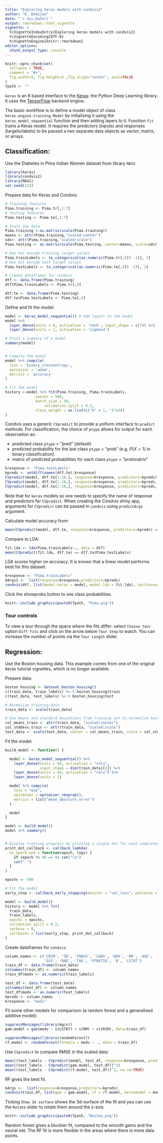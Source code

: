 ```yaml
---
title: "Exploring keras models with condvis2"
author: "K. Domijan"
date: "`r Sys.Date()`"
output: rmarkdown::html_vignette
vignette: >
  %\VignetteIndexEntry{Exploring keras models with condvis2}
  %\VignetteEncoding{UTF-8}
  %\VignetteEngine{knitr::rmarkdown}
editor_options: 
  chunk_output_type: console
---
```


```r
knitr::opts_chunk$set(
  collapse = TRUE,
  comment = "#>",
  fig.width=5, fig.height=5 ,fig.align="center", eval=FALSE
)
fpath <- ""
```

`keras` is an R based interface to the [Keras](https://keras.io/): the Python Deep Learning library. It uses the [TensorFlow](https://www.tensorflow.org/) backend engine.

The basic workflow is to define a model object of class `keras.engine.training.Model` by initialising it using the `keras_model_sequential` function and then adding layers to it. Function  `fit` trains a Keras model. It requires the predictors (inputs) and responses (targets/labels) to be passed a two separate data objects as vector, matrix, or arrays. 

## Classification:


Use the Diabetes in Pima Indian Women dataset from library `MASS`
```r
library(keras)
library(condvis2)
library(MASS)
set.seed(123)
```

Prepare data for Keras and Condvis: 
```r
# Training features
Pima.training <- Pima.tr[,1:7]
# Testing features
Pima.testing <- Pima.te[,1:7]

# Scale the data
Pima.training <-as.matrix(scale(Pima.training))
means <- attr(Pima.training,"scaled:center")
sds<- attr(Pima.training,"scaled:scale")
Pima.testing <- as.matrix(scale(Pima.testing, center=means, scale=sds))

# One hot encode training target values
Pima.trainLabels <- to_categorical(as.numeric(Pima.tr[,8]) -1)[, 2]
# One hot encode test target values
Pima.testLabels <- to_categorical(as.numeric(Pima.te[,8]) -1)[, 2]

# Create dataframes for Condvis
dtf <- data.frame(Pima.training)
dtf$Pima.trainLabels <- Pima.tr[,8]

dtf.te <- data.frame(Pima.testing)
dtf.te$Pima.testLabels <- Pima.te[,8]
```



Define and fit the model:
```r

model <- keras_model_sequential() # Add layers to the model
model %>%
  layer_dense(units = 8, activation = 'tanh', input_shape = c(7)) %>%
  layer_dense(units = 1, activation = 'sigmoid')

# Print a summary of a model
summary(model)


# Compile the model
model %>% compile(
  loss = 'binary_crossentropy',
  optimizer = 'adam',
  metrics = 'accuracy'
)

# Fit the model
history <-model %>% fit(Pima.training, Pima.trainLabels,
              epochs = 500,
              batch_size = 50,
                  validation_split = 0.2,
              class_weight = as.list(c("0" = 1, "1"=3))
)
```
Condvis uses a generic `CVpredict` to provide a uniform interface to `predict` methods. For classification, the choice of `ptype` allows for output for each observation as:

- predicted class `ptype` = "pred" (default)
- predicted probability for the last class `ptype` = "prob" (e.g. $P(X=1)$ in binary classification).
- matrix of predicted probabilities for each class `ptype` = "probmatrix"

```r
kresponse <- "Pima.testLabels"
kpreds <- setdiff(names(dtf.te),kresponse)
CVpredict(model, dtf.te[1:10,], response=kresponse, predictors=kpreds)
CVpredict(model, dtf.te[1:10,], response=kresponse, predictors=kpreds, ptype="prob")
CVpredict(model, dtf.te[1:10,], response=kresponse, predictors=kpreds, ptype="probmatrix")
```


Note that for `keras` models  so one needs to specify the name of response and predictors for `CVpredict`. When creating the Condvis shiny app, arguments for `CVpredict` can be passed in `condvis` using `predictArgs` argument.

Calculate model accuracy from:

```r
mean(CVpredict(model, dtf.te, response=kresponse, predictors=kpreds) == dtf.te$Pima.testLabels)
```


Compare to LDA:

```r

fit.lda <- lda(Pima.trainLabels~., data = dtf)
mean(CVpredict(fit.lda, dtf.te) == dtf.te$Pima.testLabels)

```

LDA scores higher on accuracy. It is known that a linear model performs best for this dataset.

```r
kresponse <- "Pima.trainLabels"
kArgs1 <-  list(response=kresponse,predictors=kpreds)
condvis(dtf, list(model.keras = model, model.lda = fit.lda), sectionvars = c("bmi", "glu"), response="Pima.trainLabels",predictArgs = list(kArgs1, NULL), pointColor = "Pima.trainLabels")

```

Click the showprobs button to see class probabilities.

```r
knitr::include_graphics(paste0(fpath, "Pima.png"))
```


### Tour controls

To view a tour through the space where the fits differ: select `Choose tour` option `Diff fits` and click on the arrow below `Tour Step` to watch.
You can increase the number of  points via the `Tour Length` slider.



## Regression:

Use the Boston housing data. This example comes from one of the original keras tutorial vignettes, which is no longer available.

Prepare data:
```r
boston_housing <- dataset_boston_housing()
c(train_data, train_labels) %<-% boston_housing$train
c(test_data, test_labels) %<-% boston_housing$test

# Normalize training data
train_data <- scale(train_data)

# Use means and standard deviations from training set to normalize test set
col_means_train <- attr(train_data, "scaled:center")
col_stddevs_train <- attr(train_data, "scaled:scale")
test_data <- scale(test_data, center = col_means_train, scale = col_stddevs_train)

```


Fit the model:
```r
build_model <- function() {

  model <- keras_model_sequential() %>%
    layer_dense(units = 64, activation = "relu",
                input_shape = dim(train_data)[2]) %>%
    layer_dense(units = 64, activation = "relu") %>%
    layer_dense(units = 1)

  model %>% compile(
    loss = "mse",
    optimizer = optimizer_rmsprop(),
    metrics = list("mean_absolute_error")
  )

  model
}

model <- build_model()
model %>% summary()


# Display training progress by printing a single dot for each completed epoch.
print_dot_callback <- callback_lambda(
  on_epoch_end = function(epoch, logs) {
    if (epoch %% 80 == 0) cat("\n")
    cat(".")
  }
)

epochs <- 500

# Fit the model 
early_stop <- callback_early_stopping(monitor = "val_loss", patience = 20)

model <- build_model()
history <- model %>% fit(
  train_data,
  train_labels,
  epochs = epochs,
  validation_split = 0.2,
  verbose = 0,
  callbacks = list(early_stop, print_dot_callback)
)

```

Create dataframes for `condvis`:
```r

column_names <- c('CRIM', 'ZN', 'INDUS', 'CHAS', 'NOX', 'RM', 'AGE',
                  'DIS', 'RAD', 'TAX', 'PTRATIO', 'B', 'LSTAT')
train_df <- data.frame(train_data)
colnames(train_df) <- column_names
train_df$medv <- as.numeric(train_labels)

test_df <- data.frame(test_data)
colnames(test_df) <- column_names
test_df$medv <- as.numeric(test_labels)
kpreds <- column_names
kresponse <- "medv"
```
Fit some other models for comparison (a random forest and a generalised additive model):

```r
suppressMessages(library(mgcv))
gam.model = gam(medv ~ s(LSTAT) + s(RM) + s(CRIM), data=train_df)

suppressMessages(library(randomForest))
rf.model <- randomForest(formula = medv ~ ., data = train_df)

```

Use `CVpredict` to compare RMSE in the scaled data:

```r

mean((test_labels - CVpredict(model, test_df, response=kresponse, predictors=kpreds))^2)
mean((test_labels - CVpredict(gam.model, test_df))^2)
mean((test_labels - CVpredict(rf.model, test_df))^2, na.rm=TRUE)
```

RF gives the best fit. 

```r

kArgs <-  list(response=kresponse,predictors=kpreds)
condvis(train_df, list(gam = gam.model, rf = rf.model, kerasmodel = model), sectionvars = c("LSTAT", "RM"),predictArgs = list(NULL, NULL, kArgs) )

```

Ticking `Show 3d surface` shows the 3d-surface of the fit and you can use the `Rotate` slider to rotate them around the z-axis.

```r
knitr::include_graphics(paste0(fpath, "Boston.png"))
```

Random forest gives a blockier fit, compared to the smooth gams and the neural net. The RF fit is more flexible in the areas where there is more data points.


